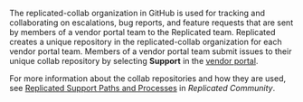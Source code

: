 The replicated-collab organization in GitHub is used for tracking and collaborating on escalations, bug reports, and feature requests that are sent by members of a vendor portal team to the Replicated team. Replicated creates a unique repository in the replicated-collab organization for each vendor portal team. Members of a vendor portal team submit issues to their unique collab repository by selecting **Support** in the [vendor portal](https://vendor.replicated.com).

For more information about the collab repositories and how they are used, see [Replicated Support Paths and Processes](https://community.replicated.com/t/replicated-vendor-support-paths-and-processes/850) in _Replicated Community_.
